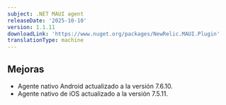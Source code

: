 ```yaml
---
subject: .NET MAUI agent
releaseDate: '2025-10-10'
version: 1.1.11
downloadLink: 'https://www.nuget.org/packages/NewRelic.MAUI.Plugin'
translationType: machine
---
```


## Mejoras

* Agente nativo Android actualizado a la versión 7.6.10.
* Agente nativo de iOS actualizado a la versión 7.5.11.